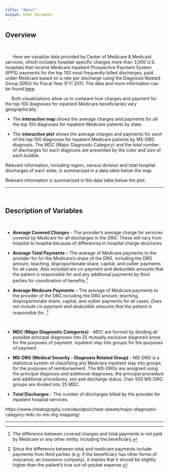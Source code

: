 ```yaml
---
title: "About"
output: html_document
---
```



## Overview

&nbsp;

&nbsp;&nbsp;&nbsp;&nbsp;&nbsp;&nbsp;Here we visualize data provided by Center of Medicare & Medicaid services, which includes hospital-specific charges more than 3,000 U.S. hospitals that receive Medicare Inpatient Prospective Payment System (IPPS) payments for the top 100 most frequently billed discharges, paid under Medicare based on a rate per discharge using the Diagnosis Related Group (DRG) for Fiscal Year (FY) 2011.  The data and more information can be found [here](https://www.cms.gov/Research-Statistics-Data-and-Systems/Statistics-Trends-and-Reports/Medicare-Provider-Charge-Data/Inpatient.html). 
&nbsp;
&nbsp;

&nbsp;&nbsp;&nbsp;&nbsp;&nbsp;Both visualizations allow us to compare how charges and payment for the top 100 diagnoses for inpatient Medicare beneficiaries vary geographically.

+ The **interactive map** shows the average charges and payments for *all* the top 100 diagnoses for inpatient Medicare patients by state. 

+ The **interactive plot** shows the average charges and payments for *each* of the top 100 diagnoses for inpatient Medicare patients by MS-DRG diagnosis. The MDC (Major Diagnostic Category) and the total number of discharges for each diagnosis are presented by the color and size of each bubble.  

 Relevant information, including region, census division and total hospital discharges of each state, is summarized in a data table below the map. 

Relevant information is summarized in the data table below the plot. 

**********************************************************************

&nbsp;

## Description of Variables

&nbsp;

+ **Average Covered Charges** - The provider's average charge for services covered by Medicare for all discharges in the DRG. These will vary from hospital to hospital because of differences in hospital charge structures.

+ **Average Total Payments** – The average of Medicare payments to the provider for for the Medicare’s share of the DRG, including the DRG amount, teaching, disproportionate share, capital, and outlier payments for all cases. Also included are co-payment and deductible amounts that the patient is responsible for and any additional payments by third parties for coordination of benefits.[^1]

+ **Average Medicare Payments** – The average of Medicare payments to the provider of the DRG including the DRG amount, teaching, disproportionate share, capital, and outlier payments for all cases.  *Does not include co-payment and deductible amounts that the patient is responsible for*. [^2] 

&nbsp;

+ **MDC (Major Diagnostic Categories)** - MDC are formed by dividing all possible principal diagnoses into 25 mutually exclusive diagnosis areas for the purposes of payment. inpatient stay into groups for the purposes of payment. 

+ **MS-DRG (Medical Severity - Diagnosis Related Group)** - MS-DRG is a statistical system of classifying any Medciare inpatient stay into groups for the purposes of reimbursement.  The MS-DRGs are assigned using the principal diagnosis and additional diagnoses, the principal procedure and additional procedures, sex and discharge status.  Over 500 MS-DRG groups are divided into 25 MDC.

+ **Total Discharges** - The number of discharges billed by the provider for inpatient hospital services.

https://www.cheatography.com/davidpol/cheat-sheets/major-diagnostic-category-mdc-to-ms-drg-mapping/

**********************************************************************


[^1]: The difference between covered charges and total payments is not paid by Medicare or any other entity, including the beneficiary. 

[^2]: Since the difference between total and medicare payments include payments from third parties (e.g. if the beneficiary has other forms of insurance, an insurance company), it implies that it should be slightly higher than the patient’s true out-of-pocket expense.
